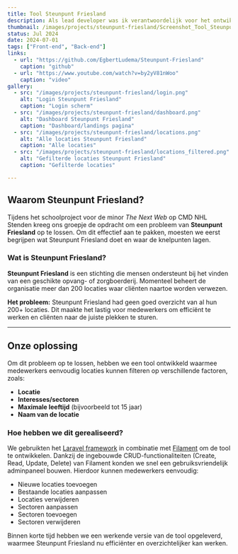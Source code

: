 ```yaml
---
title: Tool Steunpunt Friesland
description: Als lead developer was ik verantwoordelijk voor het ontwikkelen van deze webapplicatie tijdens een schoolproject. 
thumbnail: /images/projects/steunpunt-friesland/Screenshot_Tool_SteunpuntFriesland.png
status: Jul 2024
date: 2024-07-01
tags: ["Front-end", "Back-end"]
links:
  - url: "https://github.com/EgbertLudema/Steunpunt-Friesland"
    caption: "github"
  - url: "https://www.youtube.com/watch?v=by2yV81nWoo"
    caption: "video"
gallery:
  - src: "/images/projects/steunpunt-friesland/login.png"
    alt: "Login Steunpunt Friesland"
    caption: "Login scherm"
  - src: "/images/projects/steunpunt-friesland/dashboard.png"
    alt: "Dashboard Steunpunt Friesland"
    caption: "Dashboard/landings pagina"
  - src: "/images/projects/steunpunt-friesland/locations.png"
    alt: "Alle locaties Steunpunt Friesland"
    caption: "Alle locaties"
  - src: "/images/projects/steunpunt-friesland/locations_filtered.png"
    alt: "Gefilterde locaties Steunpunt Friesland"
    caption: "Gefilterde locaties"

---
```


## Waarom Steunpunt Friesland?

Tijdens het schoolproject voor de minor *The Next Web* op CMD NHL Stenden kreeg ons groepje de opdracht om een probleem van **Steunpunt Friesland** op te lossen. Om dit effectief aan te pakken, moesten we eerst begrijpen wat Steunpunt Friesland doet en waar de knelpunten lagen.

### Wat is Steunpunt Friesland?

**Steunpunt Friesland** is een stichting die mensen ondersteunt bij het vinden van een geschikte opvang- of zorgboerderij. Momenteel beheert de organisatie meer dan 200 locaties waar cliënten naartoe worden verwezen.

**Het probleem:**
Steunpunt Friesland had geen goed overzicht van al hun 200+ locaties. Dit maakte het lastig voor medewerkers om efficiënt te werken en cliënten naar de juiste plekken te sturen.

<hr class="hr_secondair">

## Onze oplossing

Om dit probleem op te lossen, hebben we een tool ontwikkeld waarmee medewerkers eenvoudig locaties kunnen filteren op verschillende factoren, zoals:
- **Locatie**
- **Interesses/sectoren**
- **Maximale leeftijd** (bijvoorbeeld tot 15 jaar)
- **Naam van de locatie**

### Hoe hebben we dit gerealiseerd?

We gebruikten het [Laravel framework](https://laravel.com/) in combinatie met [Filament](https://filamentphp.com/) om de tool te ontwikkelen. Dankzij de ingebouwde CRUD-functionaliteiten (Create, Read, Update, Delete) van Filament konden we snel een gebruiksvriendelijk adminpaneel bouwen. Hierdoor kunnen medewerkers eenvoudig:
- Nieuwe locaties toevoegen
- Bestaande locaties aanpassen
- Locaties verwijderen
- Sectoren aanpassen
- Sectoren toevoegen
- Sectoren verwijderen

Binnen korte tijd hebben we een werkende versie van de tool opgeleverd, waarmee Steunpunt Friesland nu efficiënter en overzichtelijker kan werken.